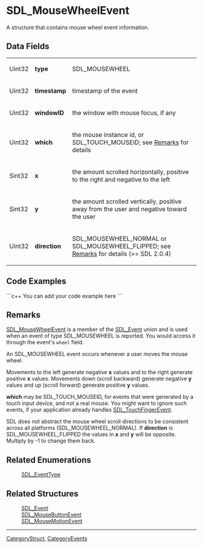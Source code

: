 <!-- pragma section-numbers off -->
<!-- pragma camelcase off -->

= SDL_MouseWheelEvent =
A structure that contains mouse wheel event information.


== Data Fields ==
{|
|Uint32
|'''type'''
|SDL_MOUSEWHEEL
|-
|Uint32
|'''timestamp'''
|timestamp of the event
|-
|Uint32
|'''windowID'''
|the window with mouse focus, if any
|-
|Uint32
|'''which'''
|the mouse instance id, or SDL_TOUCH_MOUSEID; see [[#Remarks|Remarks]] for details
|-
|Sint32
|'''x'''
|the amount scrolled horizontally, positive to the right and negative to the left
|-
|Sint32
|'''y'''
|the amount scrolled vertically, positive away from the user and negative toward the user
|-
|Uint32
|'''direction'''
|SDL_MOUSEWHEEL_NORMAL or SDL_MOUSEWHEEL_FLIPPED; see [[#Remarks|Remarks]] for details (>= SDL 2.0.4)
|}

== Code Examples ==
```c++
You can add your code example here
```

== Remarks ==
[[SDL_MouseWheelEvent]] is a member of the [[SDL_Event]] union and is used when an event of type SDL_MOUSEWHEEL is reported.  You would access it through the event's <code>wheel</code> field.

An SDL_MOUSEWHEEL event occurs whenever a user moves the mouse wheel.

Movements to the left generate negative '''x''' values and to the right generate positive '''x''' values.  Movements down (scroll backward) generate negative '''y''' values and up (scroll forward) generate positive '''y''' values.

'''which''' may be SDL_TOUCH_MOUSEID, for events that were generated by a touch input device, and not a real mouse. You might want to ignore such events, if your application already handles [[SDL_TouchFingerEvent]].

SDL does not abstract the mouse wheel scroll directions to be consistent across all platforms (SDL_MOUSEWHEEL_NORMAL). If '''direction''' is SDL_MOUSEWHEEL_FLIPPED the values in '''x''' and '''y''' will be opposite. Multiply by -1 to change them back.

== Related Enumerations ==
:[[SDL_EventType]]

== Related Structures ==
:[[SDL_Event]]
:[[SDL_MouseButtonEvent]]
:[[SDL_MouseMotionEvent]]

----
[[CategoryStruct]], [[CategoryEvents]]
